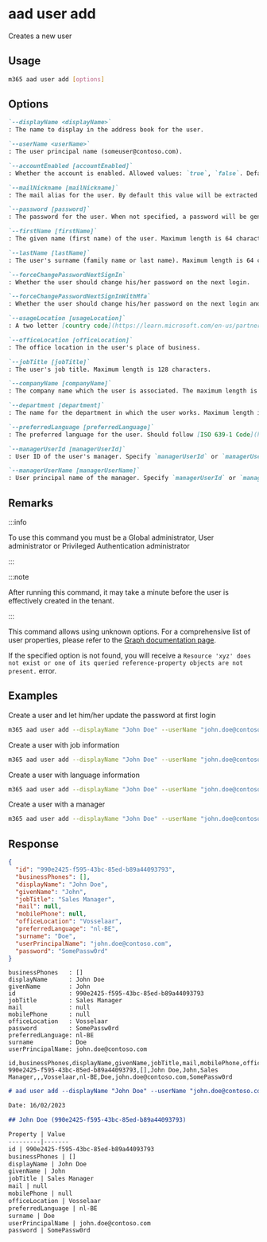 
# aad user add

Creates a new user

## Usage

```sh
m365 aad user add [options]
```

## Options

```md definition-list
`--displayName <displayName>`
: The name to display in the address book for the user.

`--userName <userName>`
: The user principal name (someuser@contoso.com).

`--accountEnabled [accountEnabled]`
: Whether the account is enabled. Allowed values: `true`, `false`. Defaults to `true`.

`--mailNickname [mailNickname]`
: The mail alias for the user. By default this value will be extracted from `userName`.

`--password [password]`
: The password for the user. When not specified, a password will be generated.

`--firstName [firstName]`
: The given name (first name) of the user. Maximum length is 64 characters.

`--lastName [lastName]`
: The user's surname (family name or last name). Maximum length is 64 characters.

`--forceChangePasswordNextSignIn`
: Whether the user should change his/her password on the next login.

`--forceChangePasswordNextSignInWithMfa`
: Whether the user should change his/her password on the next login and setup MFA.

`--usageLocation [usageLocation]`
: A two letter [country code](https://learn.microsoft.com/en-us/partner-center/commercial-marketplace-co-sell-location-codes#country-and-region-codes) (ISO standard 3166). Required for users that will be assigned licenses.

`--officeLocation [officeLocation]` 
: The office location in the user's place of business.

`--jobTitle [jobTitle]`
: The user's job title. Maximum length is 128 characters.

`--companyName [companyName]`
: The company name which the user is associated. The maximum length is 64 characters.

`--department [department]`
: The name for the department in which the user works. Maximum length is 64 characters.

`--preferredLanguage [preferredLanguage]`
: The preferred language for the user. Should follow [ISO 639-1 Code](https://learn.microsoft.com/en-us/openspecs/office_standards/ms-oe376/6c085406-a698-4e12-9d4d-c3b0ee3dbc4a). Example: `en-US`.

`--managerUserId [managerUserId]`
: User ID of the user's manager. Specify `managerUserId` or `managerUserName` but not both.

`--managerUserName [managerUserName]`
: User principal name of the manager. Specify `managerUserId` or `managerUserName` but not both.
```

<Global />

## Remarks

:::info

To use this command you must be a Global administrator, User administrator or Privileged Authentication administrator

:::

:::note

After running this command, it may take a minute before the user is effectively created in the tenant.

:::

This command allows using unknown options. For a comprehensive list of user properties, please refer to the [Graph documentation page](https://learn.microsoft.com/en-us/graph/api/resources/user?view=graph-rest-1.0#properties).

If the specified option is not found, you will receive a `Resource 'xyz' does not exist or one of its queried reference-property objects are not present.` error.

## Examples

Create a user and let him/her update the password at first login

```sh
m365 aad user add --displayName "John Doe" --userName "john.doe@contoso.com" --password "SomePassw0rd" --forceChangePasswordNextSignIn
```

Create a user with job information

```sh
m365 aad user add --displayName "John Doe" --userName "john.doe@contoso.com" --password "SomePassw0rd" --firstName John --lastName Doe --jobTitle "Sales Manager" --companyName Contoso --department Sales --officeLocation Vosselaar --forceChangePasswordNextSignIn
```

Create a user with language information

```sh
m365 aad user add --displayName "John Doe" --userName "john.doe@contoso.com" --preferredLanguage "nl-BE" --usageLocation BE --forceChangePasswordNextSignIn
```

Create a user with a manager

```sh
m365 aad user add --displayName "John Doe" --userName "john.doe@contoso.com" --managerUserName "adele@contoso.com"
```

## Response

<Tabs>
  <TabItem value="JSON">

  ```json
  {
    "id": "990e2425-f595-43bc-85ed-b89a44093793",
    "businessPhones": [],
    "displayName": "John Doe",
    "givenName": "John",
    "jobTitle": "Sales Manager",
    "mail": null,
    "mobilePhone": null,
    "officeLocation": "Vosselaar",
    "preferredLanguage": "nl-BE",
    "surname": "Doe",
    "userPrincipalName": "john.doe@contoso.com",
    "password": "SomePassw0rd"
  }
  ```

  </TabItem>
  <TabItem value="Text">

  ```text
  businessPhones   : []
  displayName      : John Doe
  givenName        : John
  id               : 990e2425-f595-43bc-85ed-b89a44093793
  jobTitle         : Sales Manager
  mail             : null
  mobilePhone      : null
  officeLocation   : Vosselaar
  password         : SomePassw0rd
  preferredLanguage: nl-BE
  surname          : Doe
  userPrincipalName: john.doe@contoso.com
  ```

  </TabItem>
  <TabItem value="CSV">

  ```csv
  id,businessPhones,displayName,givenName,jobTitle,mail,mobilePhone,officeLocation,preferredLanguage,surname,userPrincipalName,password
  990e2425-f595-43bc-85ed-b89a44093793,[],John Doe,John,Sales Manager,,,Vosselaar,nl-BE,Doe,john.doe@contoso.com,SomePassw0rd
  ```

  </TabItem>
  <TabItem value="Markdown">

  ```md
  # aad user add --displayName "John Doe" --userName "john.doe@contoso.com" --password "SomePassw0rd" --firstName "John" --lastName "Doe" --jobTitle "Sales Manager" --officeLocation "Vosselaar" --preferredLanguage "nl-BE"

  Date: 16/02/2023

  ## John Doe (990e2425-f595-43bc-85ed-b89a44093793)

  Property | Value
  ---------|-------
  id | 990e2425-f595-43bc-85ed-b89a44093793
  businessPhones | []
  displayName | John Doe
  givenName | John
  jobTitle | Sales Manager
  mail | null
  mobilePhone | null
  officeLocation | Vosselaar
  preferredLanguage | nl-BE
  surname | Doe
  userPrincipalName | john.doe@contoso.com
  password | SomePassw0rd
  ```

  </TabItem>
</Tabs>

